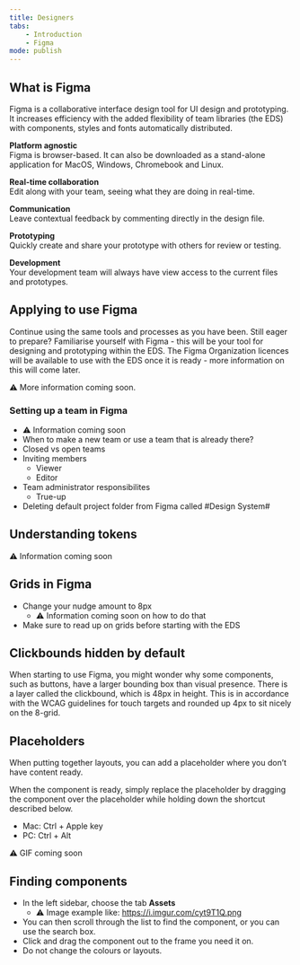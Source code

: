 ```yaml
---
title: Designers
tabs:
    - Introduction
    - Figma
mode: publish
---
```



## What is Figma

Figma is a collaborative interface design tool for UI design and prototyping. It increases efficiency with the added flexibility of team libraries (the EDS) with components, styles and fonts automatically distributed.

**Platform agnostic**  
Figma is browser-based. It can also be downloaded as a stand-alone application for MacOS, Windows, Chromebook and Linux.

**Real-time collaboration**  
Edit along with your team, seeing what they are doing in real-time.

**Communication**  
Leave contextual feedback by commenting directly in the design file.

**Prototyping**  
Quickly create and share your prototype with others for review or testing.

**Development**  
Your development team will always have view access to the current files and prototypes.


## Applying to use Figma

Continue using the same tools and processes as you have been. 
Still eager to prepare? Familiarise yourself with Figma - this will be your tool for designing and prototyping within the EDS. 
The Figma Organization licences will be available to use with the EDS once it is ready - more information on this will come later.

:warning: More information coming soon. 

### Setting up a team in Figma

* :warning: Information coming soon
* When to make a new team or use a team that is already there?
* Closed vs open teams
* Inviting members
    * Viewer
    * Editor
* Team administrator responsibilites
    * True-up
* Deleting default project folder from Figma called #Design System#


## Understanding tokens

:warning: Information coming soon

<!--
!!!!!!!
Using, choosing, following 
Buttons are set
Icons you can pick - from token colors
-->

## Grids in Figma

* Change your nudge amount to 8px
    * :warning: Information coming soon on how to do that
* Make sure to read up on grids before starting with the EDS

## Clickbounds hidden by default

When starting to use Figma, you might wonder why some components, such as buttons, have a larger bounding box than visual presence. 
There is a layer called the clickbound, which is 48px in height. This is in accordance with the WCAG guidelines for touch targets and rounded up 4px to sit nicely on the 8-grid.

## Placeholders 

When putting together layouts, you can add a placeholder where you don’t have content ready.

When the component is ready, simply replace the placeholder by dragging the component over the placeholder while holding down the shortcut described below.

- Mac: Ctrl + Apple key
- PC: Ctrl + Alt

:warning: GIF coming soon

## Finding components

* In the left sidebar, choose the tab **Assets**
    * :warning: Image example like: https://i.imgur.com/cyt9T1Q.png
* You can then scroll through the list to find the component, or you can use the search box. 
* Click and drag the component out to the frame you need it on.
* Do not change the colours or layouts. 
